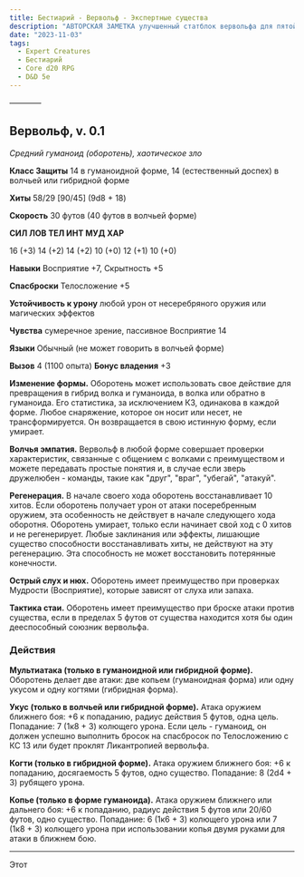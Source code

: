```yaml
---
title: Бестиарий - Вервольф - Экспертные существа
description: "АВТОРСКАЯ ЗАМЕТКА улучшенный статблок вервольфа для пятой редакции D&D"
date: "2023-11-03"
tags:
  - Expert Creatures
  - Бестиарий
  - Core d20 RPG
  - D&D 5e
---
```


————

## Вервольф, v. 0.1

_Средний гуманоид (оборотень), хаотическое зло_

**Класс Защиты** 14 в гуманоидной форме, 14 (естественный доспех) в волчьей или гибридной форме

**Хиты** 58/29 [90/45] (9d8 + 18)

**Скорость** 30 футов (40 футов в волчьей форме)

**СИЛ ЛОВ ТЕЛ ИНТ МУД ХАР**

16 (+3) 14 (+2) 14 (+2) 10 (+0) 12 (+1) 10 (+0)

**Навыки** Восприятие +7, Скрытность +5

**Спасброски** Телосложение +5

**Устойчивость к урону** любой урон от несеребряного оружия или магических эффектов

**Чувства** сумеречное зрение, пассивное Восприятие 14

**Языки** Обычный (не может говорить в волчьей форме)

**Вызов** 4 (1100 опыта) **Бонус владения** +3

**Изменение формы.** Оборотень может использовать свое действие для превращения в гибрид волка и гуманоида, в волка или обратно в гуманоида. Его статистика, за исключением КЗ, одинакова в каждой форме. Любое снаряжение, которое он носит или несет, не трансформируется. Он возвращается в свою истинную форму, если умирает.

**Волчья эмпатия.** Вервольф в любой форме совершает проверки характеристик, связанные с общением с волками с преимуществом и можете передавать простые понятия и, в случае если зверь дружелюбен - команды, такие как "друг", "враг", "убегай", "атакуй".

**Регенерация.** В начале своего хода оборотень восстанавливает 10 хитов. Если оборотень получает урон от атаки посеребренным оружием, эта особенность не действует в начале следующего хода оборотня. Оборотень умирает, только если начинает свой ход с 0 хитов и не регенерирует. Любые заклинания или эффекты, лишающие существо способности восстанавливать хиты, не действуют на эту регенерацию. Эта способность не может восстановить потерянные конечности.

**Острый слух и нюх.** Оборотень имеет преимущество при проверках Мудрости (Восприятие), которые зависят от слуха или запаха.

**Тактика стаи.** Оборотень имеет преимущество при броске атаки против существа, если в пределах 5 футов от существа находится хотя бы один дееспособный союзник вервольфа.

### Действия

**Мультиатака (только в гуманоидной или гибридной форме).** Оборотень делает две атаки: две копьем (гуманоидная форма) или одну укусом и одну когтями (гибридная форма).

**Укус (только в волчьей или гибридной форме).** Атака оружием ближнего боя: +6 к попаданию, радиус действия 5 футов, одна цель. Попадание: 7 (1к8 + 3) колющего урона. Если цель - гуманоид, он должен успешно выполнить бросок на спасбросок по Телосложению с КС 13 или будет проклят Ликантропией вервольфа.

**Когти (только в гибридной форме).** Атака оружием ближнего боя: +6 к попаданию, досягаемость 5 футов, одно существо. Попадание: 8 (2d4 + 3) рубящего урона.

**Копье (только в форме гуманоида).** Атака оружием ближнего или дальнего боя: +6 к попаданию, радиус действия 5 футов или 20/60 футов, одно существо. Попадание: 6 (1к6 + 3) колющего урона или 7 (1к8 + 3) колющего урона при использовании копья двумя руками для атаки в ближнем бою.

---

Этот
